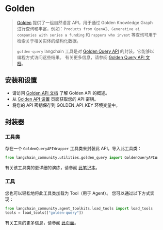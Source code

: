 # Golden

>[Golden](https://golden.com) 提供了一组自然语言 API，用于通过 Golden Knowledge Graph 进行查询和丰富，例如：`Products from OpenAI`、`Generative ai companies with series a funding` 和 `rappers who invest` 等查询可用于检索关于相关实体的结构化数据。
>
>`golden-query` langchain 工具是对 [Golden Query API](https://docs.golden.com/reference/query-api) 的封装，它能够以编程方式访问这些结果。
>有关更多信息，请参阅 [Golden Query API 文档](https://docs.golden.com/reference/query-api)。

## 安装和设置
- 请访问 [Golden API 文档](https://docs.golden.com/) 了解 Golden API 的概述。
- 从 [Golden API 设置](https://golden.com/settings/api) 页面获取您的 API 密钥。
- 将您的 API 密钥保存到 GOLDEN\_API\_KEY 环境变量中。

## 封装器

### 工具类

存在一个 `GoldenQueryAPIWrapper` 工具类来封装此 API。导入此工具类：

```python
from langchain_community.utilities.golden_query import GoldenQueryAPIWrapper
```

有关该工具类的更详细的演练，请参阅 [此笔记本](/docs/integrations/tools/golden_query)。

### 工具

您也可以轻松地将此工具类加载为 Tool（用于 Agent）。
您可以通过以下方式实现：
```python
from langchain_community.agent_toolkits.load_tools import load_tools
tools = load_tools(["golden-query"])
```

有关工具的更多信息，请参阅 [此页面](/docs/how_to/tools_builtin)。